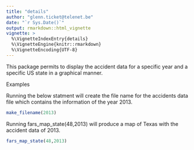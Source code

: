 ```yaml
---
title: "details"
author: "glenn.ticket@telenet.be"
date: "`r Sys.Date()`"
output: rmarkdown::html_vignette
vignette: >
  %\VignetteIndexEntry{details}
  %\VignetteEngine{knitr::rmarkdown}
  %\VignetteEncoding{UTF-8}
---
```


This package permits to display the accident data for a specific year and a specific US state in a graphical manner.

Examples

Running the below statment will create the file name for the accidents data file which contains the information of the year 2013.
```r
make_filename(2013)
```
Running fars_map_state(48,2013) will produce a map of Texas with the accident data of 2013.
```r
fars_map_state(48,2013)
```
